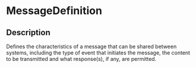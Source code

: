 # MessageDefinition
 ## Description 
 Defines the characteristics of a message that can be shared between systems, including the type of event that initiates the message, the content to be transmitted and what response(s), if any, are permitted.